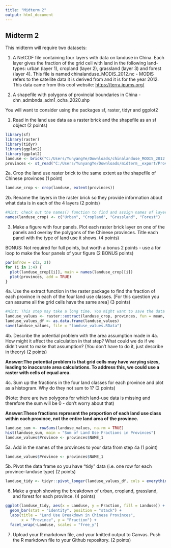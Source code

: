 ---
title: "Midterm 2"
output: html_document
---

## Midterm 2

This midterm will require two datasets:

1. A NetCDF file containing four layers with data on landuse in China. Each layer gives the fraction of the grid cell with land in the following land-types: urban (layer 1), cropland (layer 2), grassland (layer 3) and forest (layer 4). This file is named chinalanduse_MODIS_2012.nc - MODIS refers to the satellite data it is derived from and it is for the year 2012. This data came from this cool website: <https://terra.ipums.org/>

2. A shapefile with polygons of provincial boundaries in China - chn_admbnda_adm1_ocha_2020.shp

You will want to consider using the packages sf, raster, tidyr and ggplot2

1. Read in the land use data as a raster brick and the shapefile as an sf object (2 points)

```{r}
library(sf)
library(raster)
library(tidyr)
library(ggplot2)
library(ggplot2)
landuse <- brick("C:/Users/YunyangYe/Downloads/chinalanduse_MODIS_2012.nc")
provinces <- st_read("C:/Users/YunyangYe/Downloads/midterm__export/Province Shapefile/chn_admbnda_adm1_ocha_2020.shp")
```

2a. Crop the land use raster brick to the same extent as the shapefile of Chinese provinces (1 point)

```{r}
landuse_crop <- crop(landuse, extent(provinces))
```

2b. Rename the layers in the raster brick so they provide information about what data is in each of the 4 layers (2 points)

```{r}

#Hint: check out the names() function to find and assign names of layers of raster objects
names(landuse_crop) <- c("Urban", "Cropland", "Grassland", "Forest")
```

3. Make a figure with four panels. Plot each raster brick layer on one of the panels and overlay the polygons of the Chinese provinces. Title each panel with the type of land use it shows. (4 points)

BONUS: Not required for full points, but worth a bonus 2 points - use a for loop to make the four panels of your figure (2 BONUS points)

```{r}
par(mfrow = c(2, 2))
for (i in 1:4) {
  plot(landuse_crop[[i]], main = names(landuse_crop)[i])
  plot(provinces, add = TRUE)
}
```

4a. Use the extract function in the raster package to find the fraction of each province in each of the four land use classes. [For this question you can assume all the grid cells have the same area] (3 points)

```{r}
#Hint: This step may take a long time. You might want to save the data frame after you extract the data so you don't have to run the code again. You can save objects in R as RData files (.Rdat) using save() and then read them in again using load(). 
landuse_values <- raster::extract(landuse_crop, provinces, fun = mean, na.rm = TRUE)
landuse_values_df <- as.data.frame(landuse_values)
save(landuse_values, file = "landuse_values.RData")

```

4b. Describe the potential problem with the area assumption made in 4a. How might it affect the calculation in that step? What could we do if we didn't want to make that assumption? (You don't have to do it, just describe in theory) (2 points)

**Answer:The potential problem is that grid cells may have varying sizes, leading to inaccurate area calculations. To address this, we could use a raster with cells of equal area.**

4c. Sum up the fractions in the four land classes for each province and plot as a histogram. Why do they not sum to 1? (2 points)

(Note: there are two polygons for which land-use data is missing and therefore the sum will be 0 - don't worry about that)

**Answer:These fractions represent the proportion of each land use class within each province, not the entire land area of the province.**

```{r}
landuse_sum <- rowSums(landuse_values, na.rm = TRUE)
hist(landuse_sum, main = "Sum of Land Use Fractions in Provinces")
landuse_values$Province <- provinces$NAME_1

```

5a. Add in the names of the provinces to your data from step 4a (1 point)

```{r}
landuse_values$Province <- provinces$NAME_1

```

5b. Pivot the data frame so you have "tidy" data (i.e. one row for each province-landuse type) (2 points)

```{r}

landuse_tidy <- tidyr::pivot_longer(landuse_values_df, cols = everything(), names_to = "Landuse", values_to = "Fraction")

```

6. Make a graph showing the breakdown of urban, cropland, grassland, and forest for each province. (4 points)

```{r}
ggplot(landuse_tidy, aes(x = Landuse, y = Fraction, fill = Landuse)) +
  geom_bar(stat = "identity", position = "stack") +
  labs(title = "Land Use Breakdown in Chinese Provinces",
       x = "Province", y = "Fraction") +
  facet_wrap(~Landuse, scales = "free_y")
```

7. Upload your R markdown file, and your knitted output to Canvas. Push the R markdown file to your Github repository. (2 points)
